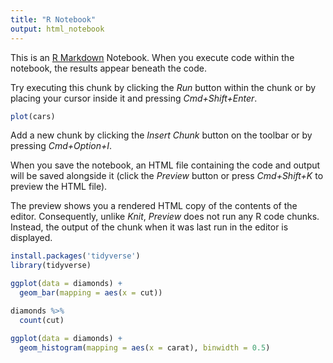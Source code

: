 ```yaml
---
title: "R Notebook"
output: html_notebook
---
```


This is an [R Markdown](http://rmarkdown.rstudio.com) Notebook. When you execute code within the notebook, the results appear beneath the code. 

Try executing this chunk by clicking the *Run* button within the chunk or by placing your cursor inside it and pressing *Cmd+Shift+Enter*. 

```r
plot(cars)
```

Add a new chunk by clicking the *Insert Chunk* button on the toolbar or by pressing *Cmd+Option+I*.

When you save the notebook, an HTML file containing the code and output will be saved alongside it (click the *Preview* button or press *Cmd+Shift+K* to preview the HTML file). 

The preview shows you a rendered HTML copy of the contents of the editor. Consequently, unlike *Knit*, *Preview* does not run any R code chunks. Instead, the output of the chunk when it was last run in the editor is displayed.

```r
install.packages('tidyverse')
library(tidyverse)
```

```r
ggplot(data = diamonds) +
  geom_bar(mapping = aes(x = cut))
```
```r
diamonds %>% 
  count(cut)
```

```r
ggplot(data = diamonds) +
  geom_histogram(mapping = aes(x = carat), binwidth = 0.5)
```

